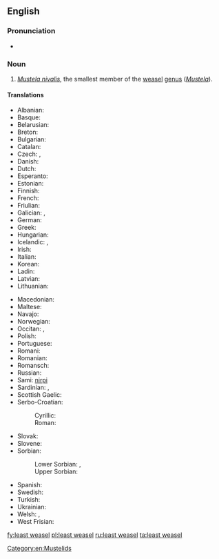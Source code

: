 ==English==

===Pronunciation===
* {{IPA|/ˈliːstˈwizəl/|lang=en}}

===Noun===
{{wikipedia}}
{{en-noun|head=[[least]] [[weasel]]}}

# ''[[Mustela nivalis]]'', the smallest member of the [[weasel]] [[genus]] (''[[Mustela]]'').

====Translations====
{{trans-top|''Mustela nivalis''}}
* Albanian: {{t|sq|nuse e lalës}}
* Basque: {{t+|eu|erbinude}}
* Belarusian: {{t|be|ласка}}
* Breton: {{t|br|kaerell}}
* Bulgarian: {{t+|bg|невестулка|tr=nevestulka}}
* Catalan: {{t|ca|mostela|f}}
* Czech: {{t|cs|lasice}}, {{t|cs|kolčava}}
* Danish: {{t+|da|brud}}
* Dutch: {{t+|nl|wezel|m}}
* Esperanto: {{t|eo|mustelo}}
* Estonian: {{t|et|nirk}}
* Finnish: {{t+|fi|lumikko}}
* French: {{t+|fr|belette|f}}
* Friulian: {{t|fur|bilite}}
* Galician: {{t+|gl|donicela|f}}, {{t|gl|denociña|f}}
* German: {{t+|de|Wiesel|n}}
* Greek: {{t+|el|νυφίτσα|f}}
* Hungarian: {{t+|hu|menyét}}
* Icelandic: {{t+|is|hreysiköttur}}, {{t|is|vesla}}
* Irish: {{t|ga|bláthnaid ghallda|f}}
* Italian: {{t+|it|donnola|f}}
* Korean: {{t|ko|무산쇠족제비|tr=musansoejokjebi}}
* Ladin: {{t|lld|belora}}
* Latvian: {{t|lv|zebiekste}}
* Lithuanian: {{t|lt|žebenkštis}}
{{trans-mid}}
* Macedonian: {{t|mk|невестулка|tr=nevestulka}}
* Maltese: {{t|mt|ballottra}}
* Navajo: {{t|nv|dlǫ́ʼii yázhí}}
* Norwegian: {{t|no|snømus}}
* Occitan: {{t+|oc|mostèla|f}}, {{t|oc|polida|f}}
* Polish: {{t+|pl|łasica|f}}
* Portuguese: {{t+|pt|doninha|f}}
* Romani: {{t|rom|boriori|f}}
* Romanian: {{t|ro|nevăstuică|f}}
* Romansch: {{t|rm|mustaila}}
* Russian: {{t+|ru|ласка|f}}
* Sami: [[nirpi]]
* Sardinian: {{t|sc|bucca de mele}}, {{t|sc|bucchemeli}}
* Scottish Gaelic: {{t|gd|neas bheag}}
* Serbo-Croatian:
*: Cyrillic: {{t|sh|ласица|f}}
*: Roman: {{t|sh|lasica}}
* Slovak: {{t|sk|lasica}}
* Slovene: {{t+|sl|podlasica}}
* Sorbian:
*: Lower Sorbian: {{t|dsb|łasyca|f}}, {{t|dsb|łasycka|f}}
*: Upper Sorbian: {{t|hsb|kohlica|f}}
* Spanish: {{t|es|mostela|f}}
* Swedish: {{t+|sv|vessla}}
* Turkish: {{t+|tr|gelincik}}
* Ukrainian: {{t|uk|ласиця|tr=lasycja}}
* Welsh: {{t|cy|bronwen}}, {{t|cy|gwenci}}
* West Frisian: {{t|fy|wezeling}}
{{trans-bottom}}

[[Category:en:Mustelids]]

[[fy:least weasel]]
[[pl:least weasel]]
[[ru:least weasel]]
[[ta:least weasel]]